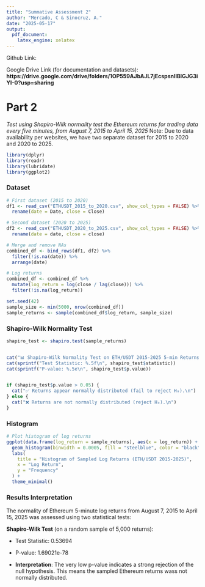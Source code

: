 ---
title: "Summative Assessment 2"
author: "Mercado, C & Sinocruz, A."
date: "2025-05-17"
output:
  pdf_document:
    latex_engine: xelatex
---
Github Link:

Google Drive Link (for documentation and datasets): **https://drive.google.com/drive/folders/1OP559AJbAJL7jEcspsnIIBlGJG3iYI-0?usp=sharing**


# Part 2
*Test using Shapiro-Wilk normality test the Ethereum returns for trading data every five minutes, from August 7, 2015 to April 15, 2025*
Note: Due to data availability per websites, we have two separate dataset for 2015 to 2020 and 2020 to 2025.

```{r setup, message=FALSE, warning=FALSE}
library(dplyr)
library(readr)
library(lubridate)
library(ggplot2)
```

### Dataset

```{r}

# First dataset (2015 to 2020)
df1 <- read_csv("ETHUSDT_2015_to_2020.csv", show_col_types = FALSE) %>%
  rename(date = Date, close = Close)

# Second dataset (2020 to 2025)
df2 <- read_csv("ETHUSDT_2020_to_2025.csv", show_col_types = FALSE) %>%
  rename(date = date, close = close)

# Merge and remove NAs
combined_df <- bind_rows(df1, df2) %>%
  filter(!is.na(date)) %>%   
  arrange(date)

# Log returns
combined_df <- combined_df %>%
  mutate(log_return = log(close / lag(close))) %>%
  filter(!is.na(log_return))

set.seed(42)
sample_size <- min(5000, nrow(combined_df))
sample_returns <- sample(combined_df$log_return, sample_size)
```

### Shapiro-Wilk Normality Test
```{r}
shapiro_test <- shapiro.test(sample_returns)


cat("📊 Shapiro-Wilk Normality Test on ETH/USDT 2015-2025 5-min Returns\n")
cat(sprintf("Test Statistic: %.5f\n", shapiro_test$statistic))
cat(sprintf("P-value: %.5e\n", shapiro_test$p.value))


if (shapiro_test$p.value > 0.05) {
  cat("✅ Returns appear normally distributed (fail to reject H₀).\n")
} else {
  cat("❌ Returns are not normally distributed (reject H₀).\n")
}


```

### Histogram

```{r}

# Plot histogram of log returns
ggplot(data.frame(log_return = sample_returns), aes(x = log_return)) +
  geom_histogram(binwidth = 0.0005, fill = "steelblue", color = "black", alpha = 0.7) +
  labs(
    title = "Histogram of Sampled Log Returns (ETH/USDT 2015-2025)",
    x = "Log Return",
    y = "Frequency"
  ) +
  theme_minimal()
```

### Results Interpretation

The normality of Ethereum 5-minute log returns from August 7, 2015 to April 15, 2025 was assessed using two statistical tests:

**Shapiro-Wilk Test** (on a random sample of 5,000 returns):

-   Test Statistic: 0.53694

-   P-value: 1.69021e-78

-   **Interpretation**: The very low p-value indicates a strong rejection of the null hypothesis. This means the sampled Ethereum returns wass  not normally distributed.
